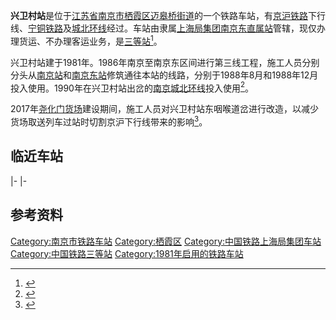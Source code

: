 {{Infobox China railway station
|车站名称 = 兴卫村站
|图片=Xingweicun Railway Station 20150715 172038.jpg
|图片介绍= 兴卫村站站牌
|英文名称 = Xingweicun Railway Station
|车站代码 = 30281<ref>{{cite book|title=中华人民共和国铁路车站代码（GB/T 10302-2010）|publisher=中国标准出版社|year=2010|isbn=155066140495|ignore-isbn-error=true|pages=42}}</ref>
|电报码 = XVH<ref>{{cite book|author=铁道部电子计算技术中心, 铁道部运输局|title=铁路车站站名代码表：TMIS使用|publisher=中国铁道出版社|location=北京|year=1998|isbn=9787113030995|pages=60}}</ref>
|拼音码 = XWC
|车站位置 = [[江苏省|江苏省]][[南京市|南京市]][[栖霞区|栖霞区]]
|坐标 = {{Coord|32.106359|N|118.849762|E|format=dms|display=inline,title|type:railwaystation_region:CN}}
|归属 = [[上海局集团|上海局集团]][[南京东直属站|南京东直属站]]
|车站等级 = [[三等站_(中铁)|三等站]]
|线路 = [[京沪铁路|京沪铁路]]（下行线）、[[宁铜铁路|宁铜铁路]]、[[南京城北铁路环线|城北环线]]
|站线配置图 = 
}}
'''兴卫村站'''是位于[[江苏省|江苏省]][[南京市|南京市]][[栖霞区|栖霞区]][[迈皋桥街道|迈皋桥街道]]的一个铁路车站，有[[京沪铁路|京沪铁路]]下行线、[[宁铜铁路|宁铜铁路]]及[[南京城北铁路环线|城北环线]]经过。车站由隶属[[上海局集团|上海局集团]][[南京东直属站|南京东直属站]]管辖，现仅办理货运、不办理客运业务，是[[三等站_(中铁)|三等站]]<ref name="12306info">{{Cite web |url=http://hyfw.12306.cn/hyinfo/action/FwcszsAction_index?type=1 |title=12306货运站点查询 上海铁路局 |accessdate=2019-05-18 |archive-date=2016-11-06 |archive-url=https://web.archive.org/web/20161106075157/http://hyfw.12306.cn/hyinfo/action/FwcszsAction_index?type=1 |dead-url=no }}</ref>。

兴卫村站建于1981年。1986年南京至南京东区间进行第三线工程，施工人员分别分头从[[南京站|南京站]]和[[南京东站|南京东站]]修筑通往本站的线路，分别于1988年8月和1988年12月投入使用。1990年在兴卫村站出岔的[[南京城北铁路环线|南京城北环线]]投入使用<ref name="njrail">{{cite web|title=南京市志 交通　邮电|url=http://221.226.86.187:8080/webpic/njdfz/UpLoadFile/html/sz1_4/thd.html|publisher=南京市地方志办公室|accessdate=2019-05-18|archive-date=2018-05-14|archive-url=https://web.archive.org/web/20180514134640/http://221.226.86.187:8080/webpic/njdfz/UpLoadFile/html/sz1_4/thd.html|dead-url=no}}</ref>。

2017年[[尧化门站_(货场)|尧化门货场]]建设期间，施工人员对兴卫村站东咽喉道岔进行改造，以减少货场取送列车过站时切割京沪下行线带来的影响<ref>{{cite news|title=中铁二十四局南京尧化门货场工程项目部职工辛勤工作，奋战于高温酷暑|url=http://news.gaotie.cn/pinglun/2017-08-01/412171.html|publisher=高铁网|date=2017-08-01|accessdate=2019-02-26|archive-date=2019-02-26|archive-url=https://web.archive.org/web/20190226172726/http://news.gaotie.cn/pinglun/2017-08-01/412171.html|dead-url=no}}</ref>。

==临近车站==
{{start rail box|[[File:China_Railways.svg|16px]] [[中国铁路|中国铁路]]}}
{{s-inop|[[南京站|南京站]]|京沪线{{站|北京}}方向|rows=2}}
{{s-line|[[京沪铁路|京沪铁路]]<br />← 5km 兴卫村站 2km →}}
{{s-inop|[[南京东站|南京东站]]|{{站|上海}}方向}}
|-
{{s-line|[[宁铜铁路|宁铜铁路]]<br />← 5km 兴卫村站 7km →}}
{{s-inop|[[紫金山站|紫金山站]]|经门南村<br>{{站|铜陵西}}方向}}
|-
{{s-inop|[[丁家庄站_(铁路)|丁家庄站]]|[[尧化门站_(货场)|尧化门]]方向}}
{{s-line|[[南京城北铁路环线|尧兴铁路]]<br />← 1.5km 兴卫村站 2km →}}
{{s-inop|[[南京东站|南京东站]]|本线终点}}
{{end box}}

==参考资料==
{{reflist}}

{{京沪铁路}}
{{宁铜铁路}}
{{南京城北铁路环线}}

[[Category:南京市铁路车站|Category:南京市铁路车站]]
[[Category:栖霞区|Category:栖霞区]]
[[Category:中国铁路上海局集团车站|Category:中国铁路上海局集团车站]]
[[Category:中国铁路三等站|Category:中国铁路三等站]]
[[Category:1981年启用的铁路车站|Category:1981年启用的铁路车站]]